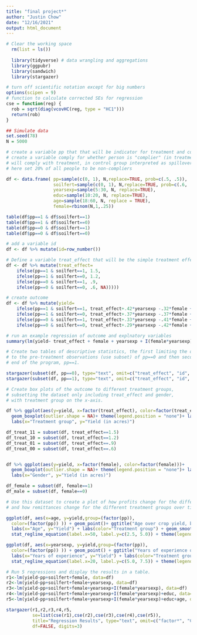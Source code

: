 ---
title: "final project*"
author: "Justin Chow"
date: "12/16/2021"
output: html_document
---

```{r setup, echo=FALSE, warning=FALSE, message=FALSE}
# Clear the working space
  rm(list = ls())
  
  library(tidyverse) # data wrangling and aggregations
  library(ggpubr)
  library(sandwich)
  library(stargazer)

# turn off scientific notation except for big numbers
options(scipen = 9) 
# function to calculate corrected SEs for regression 
cse = function(reg) {
  rob = sqrt(diag(vcovHC(reg, type = "HC1")))
  return(rob)
}

```


```{r data, echo=FALSE, warning=FALSE, message=FALSE}
## Simulate data
set.seed(78)
N = 5000

# create a variable pp that that will be indicator for treatment and control
# create a variable comply for whether person is "complier" (in treatment group they
# will comply with treatment, in control group interpreted as spillover from treatment
# here set 20% of all people to be non-compliers

df <- data.frame( pp=sample(c(0, 1), N,replace=TRUE, prob=c(.5, .5)),
                  soilfert=sample(c(0, 1), N,replace=TRUE, prob=c(.6, .4)),
                  yearsexp=sample(5:30, N, replace=TRUE),
                  educ=sample(10:20, N, replace=TRUE),
                  age=sample(18:60, N, replace = TRUE),
                  female=rbinom(N,1,.25))  

table(df$pp==1 & df$soilfert==1)
table(df$pp==1 & df$soilfert==0)
table(df$pp==0 & df$soilfert==1)
table(df$pp==0 & df$soilfert==0)

# add a variable id
df <- df %>% mutate(id=row_number())

# Define a variable treat_effect that will be the simple treatment effect
df <- df %>% mutate(treat_effect=
    ifelse(pp==1 & soilfert==1, 1.5,
    ifelse(pp==1 & soilfert==0, 1.2,
    ifelse(pp==0 & soilfert==1, .9,
    ifelse(pp==0 & soilfert==0, .6, NA)))))

# create outcome
df <- df %>% mutate(yield=
    ifelse(pp==1 & soilfert==1, treat_effect+.42*yearsexp -.32*female +.47*educ +.24*age -.12*female*educ + rnorm(n()),
    ifelse(pp==1 & soilfert==0, treat_effect+.37*yearsexp -.37*female +.52*educ +.19*age -.11*female*educ + rnorm(n()),
    ifelse(pp==0 & soilfert==1, treat_effect+.33*yearsexp -.41*female +.53*educ +.13*age -.08*female*educ + rnorm(n()),
    ifelse(pp==0 & soilfert==0, treat_effect+.29*yearsexp -.42*female +.57*educ +.08*age -.10*female*educ + rnorm(n()), NA)))))

# run an example regression of outcome and explnatory variables   
summary(lm(yield~ treat_effect + female + yearsexp + I(female*yearsexp) + age + educ + I(age*educ), data=df))

```


```{r summary, echo=FALSE, warning=FALSE, message=FALSE}
# Create two tables of descriptive statistics, the first limiting the observations 
# to the pre-treatment observations (use subset) of pp==0 and then second for the 
# end of the program, pp==1.

stargazer(subset(df, pp==0), type="text", omit=c("treat_effect", "id", "female", "pp*", "soilfert"), digits=2, title="Pre-treatment")
stargazer(subset(df, pp==1), type="text", omit=c("treat_effect", "id", "female", "pp*", "soilfert"), digits=2, title="Post-treatment")

```


```{r box, echo=FALSE, warning=FALSE, message=FALSE}
# Create box plots of the outcome to different treatment groups, 
# subsetting the dataset only including treat_effect and gender, 
# with treatment group on the x-axis.

df %>% ggplot(aes(y=yield, x=factor(treat_effect), color=factor(treat_effect)))+
  geom_boxplot(outlier.shape = NA)+ theme(legend.position = "none")+ labs(title="Crop yield by treatment group")+
  labs(x="Treatment group", y="Yield (in acres)")

df_treat_11 = subset(df, treat_effect==1.5)
df_treat_10 = subset(df, treat_effect==1.2)
df_treat_01 = subset(df, treat_effect==.9)
df_treat_00 = subset(df, treat_effect==.6)


df %>% ggplot(aes(y=yield, x=factor(female), color=factor(female)))+
  geom_boxplot(outlier.shape = NA)+ theme(legend.position = "none")+ labs(title="Crop yield by gender")+
  labs(x="Gender", y="Yield (in acres)")

df_female = subset(df, female==1)
df_male = subset(df, female==0)

```


```{r line, echo=FALSE, warning=FALSE, message=FALSE}
# Use this dataset to create a plot of how profits change for the different treatment groups over time, 
# and how remittances change for the different treatment groups over time.

ggplot(df, aes(x=age, y=yield,group=(factor(pp)),
  color=(factor(pp)) )) + geom_point()+ ggtitle("Age over crop yield, by treatment group")+
  labs(x="Age", y="Yield") + labs(color="Treatment group") + geom_smooth(method=lm, se=FALSE, size=1)+ 
  stat_regline_equation(label.x=50, label.y=c(2.5, 5.0)) + theme(legend.position = c(.2, .9))+ theme_bw() 

ggplot(df, aes(x=yearsexp, y=yield,group=(factor(pp)),
  color=(factor(pp)) )) + geom_point() + ggtitle("Years of experience over yield, by treatment group")+
  labs(x="Years of experience", y="Yield") + labs(color="Treatment group") + geom_smooth(method=lm, se=FALSE, size=1)+ 
  stat_regline_equation(label.x=20, label.y=c(5.0, 7.5)) + theme(legend.position = c(.2, .8))+ theme_bw()

```


```{r reg, echo=FALSE, warning=FALSE, message=FALSE}
# Run 5 regressions and display the results in a table. 
r1<-lm(yield~pp+soilfert+female, data=df)
r2<-lm(yield~pp+soilfert+female+yearsexp, data=df)
r3<-lm(yield~pp+soilfert+female+yearsexp+I(female*yearsexp), data=df)
r4<-lm(yield~pp+soilfert+female+yearsexp+I(female*yearsexp)+educ, data=df)
r5<-lm(yield~pp+soilfert+female+yearsexp+I(female*yearsexp)+educ+age, data=df)

stargazer(r1,r2,r3,r4,r5,
          se=list(cse(r1),cse(r2),cse(r3),cse(r4),cse(r5)), 
          title="Regression Results", type="text", omit=c("factor*", "Constant"),
          df=FALSE, digits=3)


```

